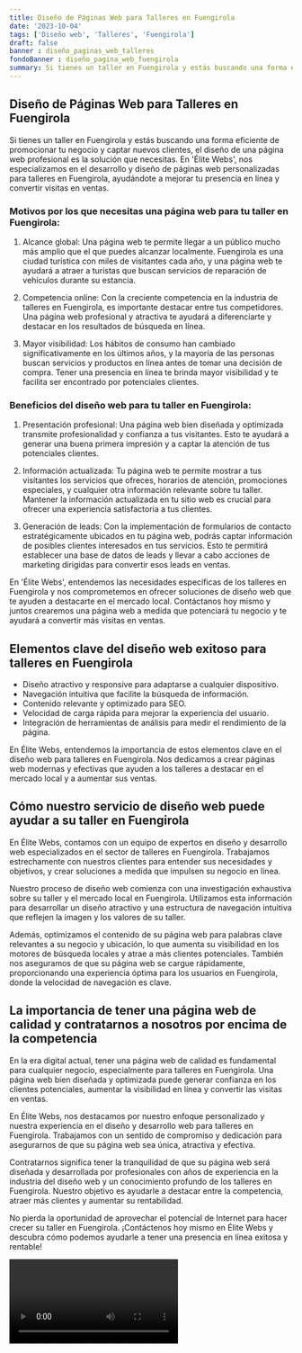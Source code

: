 ```yaml
---
title: Diseño de Páginas Web para Talleres en Fuengirola
date: '2023-10-04'
tags: ['Diseño web', 'Talleres', 'Fuengirola']
draft: false
banner : diseño_paginas_web_talleres
fondoBanner : diseño_pagina_web_fuengirola
summary: Si tienes un taller en Fuengirola y estás buscando una forma eficiente de promocionar tu negocio y captar nuevos clientes, el diseño de una página web profesional es la solución que necesitas. En 'Élite Webs', nos especializamos en el desarrollo y diseño de páginas web personalizadas para talleres en Fuengirola, ayudándote a mejorar tu presencia en línea y convertir visitas en ventas.
---
```


## Diseño de Páginas Web para Talleres en Fuengirola

Si tienes un taller en Fuengirola y estás buscando una forma eficiente de promocionar tu negocio y captar nuevos clientes, el diseño de una página web profesional es la solución que necesitas. En 'Élite Webs', nos especializamos en el desarrollo y diseño de páginas web personalizadas para talleres en Fuengirola, ayudándote a mejorar tu presencia en línea y convertir visitas en ventas.

### Motivos por los que necesitas una página web para tu taller en Fuengirola:

1. Alcance global: Una página web te permite llegar a un público mucho más amplio que el que puedes alcanzar localmente. Fuengirola es una ciudad turística con miles de visitantes cada año, y una página web te ayudará a atraer a turistas que buscan servicios de reparación de vehículos durante su estancia.

2. Competencia online: Con la creciente competencia en la industria de talleres en Fuengirola, es importante destacar entre tus competidores. Una página web profesional y atractiva te ayudará a diferenciarte y destacar en los resultados de búsqueda en línea.

3. Mayor visibilidad: Los hábitos de consumo han cambiado significativamente en los últimos años, y la mayoría de las personas buscan servicios y productos en línea antes de tomar una decisión de compra. Tener una presencia en línea te brinda mayor visibilidad y te facilita ser encontrado por potenciales clientes.

### Beneficios del diseño web para tu taller en Fuengirola:

1. Presentación profesional: Una página web bien diseñada y optimizada transmite profesionalidad y confianza a tus visitantes. Esto te ayudará a generar una buena primera impresión y a captar la atención de tus potenciales clientes.

2. Información actualizada: Tu página web te permite mostrar a tus visitantes los servicios que ofreces, horarios de atención, promociones especiales, y cualquier otra información relevante sobre tu taller. Mantener la información actualizada en tu sitio web es crucial para ofrecer una experiencia satisfactoria a tus clientes.

3. Generación de leads: Con la implementación de formularios de contacto estratégicamente ubicados en tu página web, podrás captar información de posibles clientes interesados en tus servicios. Esto te permitirá establecer una base de datos de leads y llevar a cabo acciones de marketing dirigidas para convertir esos leads en ventas.

En 'Élite Webs', entendemos las necesidades específicas de los talleres en Fuengirola y nos comprometemos en ofrecer soluciones de diseño web que te ayuden a destacarte en el mercado local. Contáctanos hoy mismo y juntos crearemos una página web a medida que potenciará tu negocio y te ayudará a convertir más visitas en ventas.

<GifSeo />

<Cta />

## Elementos clave del diseño web exitoso para talleres en Fuengirola

- Diseño atractivo y responsive para adaptarse a cualquier dispositivo.
- Navegación intuitiva que facilite la búsqueda de información.
- Contenido relevante y optimizado para SEO.
- Velocidad de carga rápida para mejorar la experiencia del usuario.
- Integración de herramientas de análisis para medir el rendimiento de la página.

En Élite Webs, entendemos la importancia de estos elementos clave en el diseño web para talleres en Fuengirola. Nos dedicamos a crear páginas web modernas y efectivas que ayuden a los talleres a destacar en el mercado local y a aumentar sus ventas.

## Cómo nuestro servicio de diseño web puede ayudar a su taller en Fuengirola

En Élite Webs, contamos con un equipo de expertos en diseño y desarrollo web especializados en el sector de talleres en Fuengirola. Trabajamos estrechamente con nuestros clientes para entender sus necesidades y objetivos, y crear soluciones a medida que impulsen su negocio en línea.

Nuestro proceso de diseño web comienza con una investigación exhaustiva sobre su taller y el mercado local en Fuengirola. Utilizamos esta información para desarrollar un diseño atractivo y una estructura de navegación intuitiva que reflejen la imagen y los valores de su taller.

Además, optimizamos el contenido de su página web para palabras clave relevantes a su negocio y ubicación, lo que aumenta su visibilidad en los motores de búsqueda locales y atrae a más clientes potenciales. También nos aseguramos de que su página web se cargue rápidamente, proporcionando una experiencia óptima para los usuarios en Fuengirola, donde la velocidad de navegación es clave.

## La importancia de tener una página web de calidad y contratarnos a nosotros por encima de la competencia

En la era digital actual, tener una página web de calidad es fundamental para cualquier negocio, especialmente para talleres en Fuengirola. Una página web bien diseñada y optimizada puede generar confianza en los clientes potenciales, aumentar la visibilidad en línea y convertir las visitas en ventas.

En Élite Webs, nos destacamos por nuestro enfoque personalizado y nuestra experiencia en el diseño y desarrollo web para talleres en Fuengirola. Trabajamos con un sentido de compromiso y dedicación para asegurarnos de que su página web sea única, atractiva y efectiva.

Contratarnos significa tener la tranquilidad de que su página web será diseñada y desarrollada por profesionales con años de experiencia en la industria del diseño web y un conocimiento profundo de los talleres en Fuengirola. Nuestro objetivo es ayudarle a destacar entre la competencia, atraer más clientes y aumentar su rentabilidad.

No pierda la oportunidad de aprovechar el potencial de Internet para hacer crecer su taller en Fuengirola. ¡Contáctenos hoy mismo en Élite Webs y descubra cómo podemos ayudarle a tener una presencia en línea exitosa y rentable!

<Video />

<CtaBot job='Talleres' city='Fuengirola'/>

<Gmaps query='Fuengirola+españa+maps' />